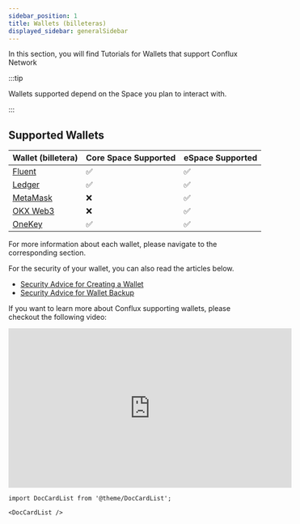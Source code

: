 ```yaml
---
sidebar_position: 1
title: Wallets (billeteras)
displayed_sidebar: generalSidebar
---
```


In this section, you will find Tutorials for Wallets that support Conflux Network

:::tip

Wallets supported depend on the Space you plan to interact with.

:::

## Supported Wallets

| Wallet (billetera)                                   | Core Space Supported | eSpace Supported |
| ----------------------------------------------------------------------- | -------------------- | ---------------- |
| [Fluent](./fluent)                                                      | ✅                    | ✅                |
| [Ledger](./ledger)                                                      | ✅                    | ✅                |
| [MetaMask](../../../espace/UserGuide.md)                                | ❌                    | ✅                |
| [OKX Web3](https://www.okx.com/web3)                                    | ❌                    | ✅                |
| [OneKey](https://onekey.so/download)                                    | ✅                    | ✅                |

For more information about each wallet, please navigate to the corresponding section.

For the security of your wallet, you can also read the articles below.

- [Security Advice for Creating a Wallet](/docs/general/blockchain-security/create-wallet)
- [Security Advice for Wallet Backup](/docs/general/blockchain-security/backup-wallet)

If you want to learn more about Conflux supporting wallets, please checkout the following video:


<Tabs>
  <TabItem value="youtube" label="Conflux Wallets Walkthrough">
    <iframe
      width="560"
      height="315"
      src="https://www.youtube.com/embed/Aur7dF1dgG8?si=gniTiB6DethdLixG"
      title="YouTube video player"
      frameborder="0"
      allow="accelerometer; autoplay; clipboard-write; encrypted-media; gyroscope; picture-in-picture; web-share"
      allowfullscreen
    ></iframe>
  </TabItem>
</Tabs>

```mdx-code-block
import DocCardList from '@theme/DocCardList';

<DocCardList />
```
